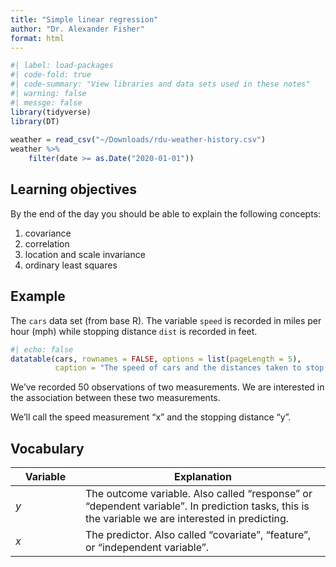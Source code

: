 ```yaml
---
title: "Simple linear regression"
author: "Dr. Alexander Fisher"
format: html
---
```


```r
#| label: load-packages
#| code-fold: true
#| code-summary: "View libraries and data sets used in these notes"
#| warning: false
#| messge: false
library(tidyverse)
library(DT)
 
weather = read_csv("~/Downloads/rdu-weather-history.csv")
weather %>%
    filter(date >= as.Date("2020-01-01"))
```

## Learning objectives

By the end of the day you should be able to explain the following concepts:

1.  covariance
2.  correlation
3.  location and scale invariance
4.  ordinary least squares

## Example

The `cars` data set (from base R). The variable `speed` is recorded in miles per hour (mph) while stopping distance `dist` is recorded in feet.

```r
#| echo: false
datatable(cars, rownames = FALSE, options = list(pageLength = 5),
          caption = "The speed of cars and the distances taken to stop. Note that the data were recorded in the 1920s.")
```

We've recorded 50 observations of two measurements. We are interested in the association between these two measurements.

We'll call the speed measurement "x" and the stopping distance "y".

## Vocabulary

| Variable  | Explanation |
|----|--------------|
|    $y$       | The outcome variable. Also called "response" or "dependent variable". In prediction tasks, this is the variable we are interested in predicting.    |
|  $x$         |  The predictor. Also called "covariate", "feature", or "independent variable".    |


